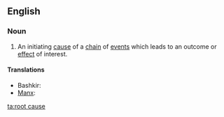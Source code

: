 ==English==

===Noun===
{{en-noun|head=[[root]] [[cause]]}}

# {{context|idiomatic|lang=en}} An initiating [[cause]] of a [[chain]] of [[event]]s which leads to an outcome or [[effect]] of interest.

====Translations====
{{trans-top}}
* Bashkir: {{t|ba|төп сәбәп|tr=tӧp säbäp|sc=Cyrl}}
* [[Manx]]: {{t|gv|ard-oyr|m}}
{{trans-mid}}
{{trans-bottom}}

[[ta:root cause]]